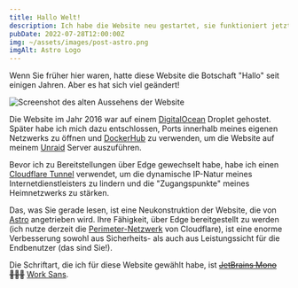 ```yaml
---
title: Hallo Welt!
description: Ich habe die Website neu gestartet, sie funktioniert jetzt mit Astro und wird über Edge bereitgestellt!
pubDate: 2022-07-28T12:00:00Z
img: ~/assets/images/post-astro.png
imgAlt: Astro Logo
---
```



Wenn Sie früher hier waren, hatte diese Website die Botschaft "Hallo" seit einigen Jahren. Aber es hat sich viel geändert!

<Image
  src={OldWebsiteImage}
  alt="Screenshot des alten Aussehens der Website"
  format="webp"
/>

Die Website im Jahr 2016 war auf einem [DigitalOcean](https://digitalocean.com) Droplet gehostet. Später habe ich mich dazu entschlossen, Ports innerhalb meines eigenen Netzwerks zu öffnen und [DockerHub](https://hub.docker.com/r/barrenechea/barrenechea-website) zu verwenden, um die Website auf meinem [Unraid](https://unraid.net) Server auszuführen.

Bevor ich zu Bereitstellungen über Edge gewechselt habe, habe ich einen [Cloudflare Tunnel](https://www.cloudflare.com/es-es/products/tunnel/) verwendet, um die dynamische IP-Natur meines Internetdienstleisters zu lindern und die "Zugangspunkte" meines Heimnetzwerks zu stärken.

Das, was Sie gerade lesen, ist eine Neukonstruktion der Website, die von [Astro](https://astro.build) angetrieben wird. Ihre Fähigkeit, über Edge bereitgestellt zu werden (ich nutze derzeit die [Perimeter-Netzwerk](https://www.cloudflare.com/es-es/learning/cdn/glossary/edge-server/) von Cloudflare), ist eine enorme Verbesserung sowohl aus Sicherheits- als auch aus Leistungssicht für die Endbenutzer (das sind Sie!).

Die Schriftart, die ich für diese Website gewählt habe, ist ~~[JetBrains Mono](https://www.jetbrains.com/lp/mono/) 👨🏻‍💻~~ [Work Sans](https://fonts.google.com/specimen/Work+Sans).
